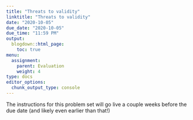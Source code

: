 ```yaml
---
title: "Threats to validity"
linktitle: "Threats to validity"
date: "2020-10-05"
due_date: "2020-10-05"
due_time: "11:59 PM"
output:
  blogdown::html_page:
    toc: true
menu:
  assignment:
    parent: Evaluation
    weight: 4
type: docs
editor_options: 
  chunk_output_type: console
---
```


The instructions for this problem set will go live a couple weeks before the due date (and likely even earlier than that!)
